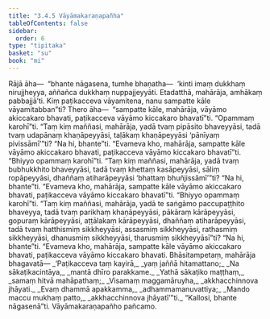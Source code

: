 ```yaml
---
title: "3.4.5 Vāyāmakaraṇapañha"
tableOfContents: false
sidebar:
  order: 6
type: "tipitaka"
basket: "su"
book: "mi"
---
```



<DynamicBreadcrumb />

<Division number="67" book="mi">

<Paragraph number="331" book="mi">
Rājā āha—  “bhante nāgasena, tumhe bhaṇatha—  ‘kinti imaṃ dukkhaṃ nirujjheyya, aññañca dukkhaṃ nuppajjeyyāti. Etadatthā, mahārāja, amhākaṃ pabbajjā’ti. Kiṃ paṭikacceva vāyamitena, nanu sampatte kāle vāyamitabban”ti? Thero āha—  “sampatte kāle, mahārāja, vāyāmo akiccakaro bhavati, paṭikacceva vāyāmo kiccakaro bhavatī”ti.
</Paragraph>

<Paragraph number="332" book="mi">
“Opammaṃ karohī”ti. “Taṃ kiṃ maññasi, mahārāja, yadā tvaṃ pipāsito bhaveyyāsi, tadā tvaṃ udapānaṃ khaṇāpeyyāsi, taḷākaṃ khaṇāpeyyāsi ‘pānīyaṃ pivissāmī’”ti? “Na hi, bhante”ti. “Evameva kho, mahārāja, sampatte kāle vāyāmo akiccakaro bhavati, paṭikacceva vāyāmo kiccakaro bhavatī”ti.
</Paragraph>

<Paragraph number="333" book="mi">
“Bhiyyo opammaṃ karohī”ti. “Taṃ kiṃ maññasi, mahārāja, yadā tvaṃ bubhukkhito bhaveyyāsi, tadā tvaṃ khettaṃ kasāpeyyāsi, sāliṃ ropāpeyyāsi, dhaññaṃ atiharāpeyyāsi ‘bhattaṃ bhuñjissāmī’”ti? “Na hi, bhante”ti. “Evameva kho, mahārāja, sampatte kāle vāyāmo akiccakaro bhavati, paṭikacceva vāyāmo kiccakaro bhavatī”ti.
</Paragraph>

<Paragraph number="334" book="mi">
“Bhiyyo opammaṃ karohī”ti. “Taṃ kiṃ maññasi, mahārāja, yadā te saṅgāmo paccupaṭṭhito bhaveyya, tadā tvaṃ parikhaṃ khaṇāpeyyāsi, pākāraṃ kārāpeyyāsi, gopuraṃ kārāpeyyāsi, aṭṭālakaṃ kārāpeyyāsi, dhaññaṃ atiharāpeyyāsi, tadā tvaṃ hatthismiṃ sikkheyyāsi, assasmiṃ sikkheyyāsi, rathasmiṃ sikkheyyāsi, dhanusmiṃ sikkheyyāsi, tharusmiṃ sikkheyyāsī”ti? “Na hi, bhante”ti. “Evameva kho, mahārāja, sampatte kāle vāyāmo akiccakaro bhavati, paṭikacceva vāyāmo kiccakaro bhavati. Bhāsitampetaṃ, mahārāja bhagavatā—
</Paragraph>

<Paragraph number="335" type="verses" book="mi">
_‘Paṭikacceva taṃ kayirā,_  
_yaṃ jaññā hitamattano;_  
_Na sākaṭikacintāya,_  
_mantā dhīro parakkame._  

</Paragraph>

<Paragraph number="336" type="verses" book="mi">
_Yathā sākaṭiko maṭṭhaṃ,_  
_samaṃ hitvā mahāpathaṃ;_  
_Visamaṃ maggamāruyha,_  
_akkhacchinnova jhāyati._  

</Paragraph>

<Paragraph number="337" type="verses" book="mi">
_Evaṃ dhammā apakkamma,_  
_adhammamanuvattiya;_  
_Mando maccu mukhaṃ patto,_  
_akkhacchinnova jhāyatī’”ti._  

</Paragraph>

<Paragraph number="338" book="mi">
“Kallosi, bhante nāgasenā”ti.

</Paragraph>
</Division>

<Paragraph number="339" type="center" book="mi">
Vāyāmakaraṇapañho pañcamo.
</Paragraph>